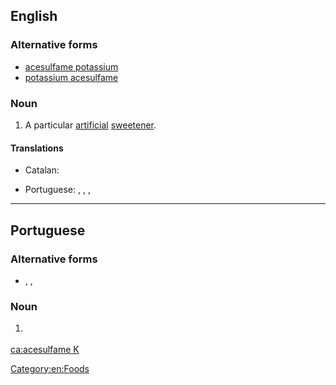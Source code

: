 ==English==
{{wikipedia}}

===Alternative forms===
* [[acesulfame potassium]]
* [[potassium acesulfame]]

===Noun===
{{en-noun|-|head=[[acesulfame]] [[K]]}}

# A particular [[artificial]] [[sweetener]].

====Translations====
{{trans-top|artificial sweetener}}
* Catalan: {{t|ca|acesulfam K}}
{{trans-mid}}
* Portuguese: {{t|pt|acesulfame K|m}}, {{t|pt|acesulfame-K|m}}, {{t|pt|acessulfame K|m}}, {{t|pt|acessulfame-K|m}}
{{trans-bottom}}

[[Category:en:Foods]]

----

==Portuguese==

===Alternative forms===
* {{l|pt|acesulfame-K}}, {{l|pt|acessulfame K}}, {{l|pt|acessulfame-K}}

===Noun===
{{pt-noun|m|-}}

# {{l|en|acesulfame K}} {{gloss|artificial sweetener}}

[[ca:acesulfame K]]